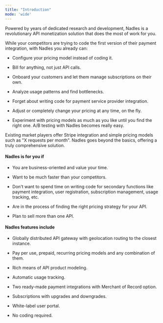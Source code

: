 ```yaml
---
title: "Introduction"
mode: 'wide'
---
```


Powered by years of dedicated research and development, Nadles is a revolutionary API monetization solution that does the most of work for you.

While your competitors are trying to code the first version of their payment integration, with Nadles you already can:

* Configure your pricing model instead of coding it.

* Bill for anything, not just API calls.

* Onboard your customers and let them manage subscriptions on their own.

* Analyze usage patterns and find bottlenecks.

* Forget about writing code for payment service provider integration.

* Adjust or completely change your pricing at any time, on the fly.

* Experiment with pricing models as much as you like until you find the right one. A/B testing with Nadles becomes really easy.

Existing market players offer Stripe integration and simple pricing models such as "X requests per month".
Nadles goes beyond the basics, offering a truly comprehensive solution.

#### Nadles is for you if

* You are business-oriented and value your time.

* Want to be much faster than your competitors.

* Don't want to spend time on writing code for secondary functions like payment integration, user registration, subscription management, usage tracking, etc.

* Are in the process of finding the right pricing strategy for your API.

* Plan to sell more than one API.

#### Nadles features include

* Globally distributed API gateway with geolocation routing to the closest instance.

* Pay per use, prepaid, recurring pricing models and any combination of them.

* Rich means of API product modeling.

* Automatic usage tracking.

* Two ready-made payment integrations with Merchant of Record option.

* Subscriptions with upgrades and downgrades.

* White-label user portal.

* No coding required.

